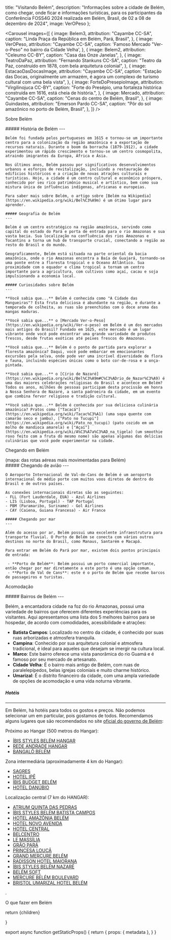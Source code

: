 

  title: "Visitando Belém",
  description: "Informações sobre a cidade de Belém, como chegar, onde ficar e informações turísticas, para os participantes da Conferência FOSS4G 2024 realizada em Belém, Brasil, de 02 a 08 de dezembro de 2024",
  image: VerOPeso
};

<Carousel
  images={[
    {
      image: Belem3,
      attribution: "Cayambe CC-SA",
      caption: "Linda Praça da República em Belém, Pará, Brasil",
    },
    {
      image: VerOPeso,
      attribution: "Cayambe CC-SA",
      caption: 'Famoso Mercado "Ver-o-Peso" no bairro da Cidade Velha',
    },
    {
      image: Belem2,
      attribution: "Celeumo CC-BY",
      caption: "Casa das Onze Janelas",
    },
    {
      image: TeatroDaPaz,
      attribution: "Fernando Stankuns CC-SA",
      caption:
        "Teatro da Paz, construído em 1878, com bela arquitetura colonial",
    },
    {
      image: EstacaoDasDocasImage,
      attribution: "Cayambe CC-SA",
      caption:
        "Estação das Docas, originalmente um armazém, é agora um complexo de turismo cultural com uma bela vista",
    },
    {
      image: ForteDoPresepioImage,
      attribution: "Virgilinojuca CC-BY",
      caption:
        "Forte do Presépio, uma fortaleza histórica construída em 1616, está cheia de história.",
    },
    {
      image: Mercado,
      attribution: "Cayambe CC-SA",
      caption: "Cenas do centro de Belém, Brasil",
    },
    {
      image: Guindastes,
      attribution: "Emerson Pardo CC-SA",
      caption: "Pôr do sol amazônico no porto de Belém, Brasil",
    },
  ]}
/>

<Heading bubble>Sobre Belém</Heading>

<div className="grid grid-cols-1 sm:grid-cols-2 gap-4">
  <div>
    ##### História de Belém
    ---

    Belém foi fundada pelos portugueses em 1615 e tornou-se um importante centro para a colonização da região amazônica e a exportação de recursos naturais. Durante o boom da borracha (1879-1912), a cidade experimentou um rápido crescimento e tornou-se um centro cosmopolita, atraindo imigrantes da Europa, África e Ásia.

    Nos últimos anos, Belém passou por significativos desenvolvimentos urbanos e esforços de revitalização, incluindo a restauração de edifícios históricos e a criação de novas atrações culturais e turísticas. Hoje, a cidade é um centro cultural e econômico próspero, conhecido por seu rico patrimônio musical e artístico, bem como sua mistura única de influências indígenas, africanas e europeias.

    Para saber mais sobre Belém, o artigo sobre [Belém na Wikipedia](https://en.wikipedia.org/wiki/Bel%C3%A9m) é um ótimo lugar para aprender.

    ##### Geografia de Belém
    ---

    Belém é um centro estratégico na região amazônica, servindo como capital do estado do Pará e porta de entrada para o rio Amazonas e sua vasta bacia. Sua localização na confluência dos rios Amazonas e Tocantins a torna um hub de transporte crucial, conectando a região ao resto do Brasil e do mundo.

    Geograficamente, Belém está situada na parte oriental da bacia amazônica, onde o rio Amazonas encontra a Baía de Guajará, tornando-se uma ponte entre a floresta tropical e o Oceano Atlântico. Sua proximidade com o equador e clima tropical a tornam um centro importante para a agricultura, com cultivos como açaí, cacau e soja impulsionando a economia local.
  </div>
  <div>
  
    ##### Curiosidades sobre Belém
    ---

    **Você sabia que...** Belém é conhecida como "A Cidade das Mangueiras"? Esta fruta deliciosa é abundante na região, e durante a temporada de colheita, as ruas são preenchidas com o doce aroma das mangas maduras.

    **Você sabia que...** o [Mercado Ver-o-Peso](https://en.wikipedia.org/wiki/Ver-o-peso) em Belém é um dos mercados mais antigos do Brasil? Fundado em 1625, este mercado é um lugar vibrante onde você pode encontrar uma grande variedade de produtos frescos, desde frutas exóticas até peixes frescos do Amazonas.

    **Você sabia que...** Belém é o ponto de partida para explorar a floresta amazônica? Daqui, você pode embarcar em emocionantes excursões pela selva, onde pode ver uma incrível diversidade de flora e fauna, incluindo espécies únicas como o boto cor-de-rosa e a onça-pintada.

    **Você sabia que...** o [Círio de Nazaré](https://en.wikipedia.org/wiki/Bel%C3%A9m#C%C3%ADrio_de_Nazar%C3%A9) é uma das maiores celebrações religiosas do Brasil e acontece em Belém? Todos os anos, milhões de pessoas participam desta procissão em honra a Nossa Senhora de Nazaré, a santa padroeira da cidade, em um evento que combina fervor religioso e tradição cultural.

    **Você sabia que...** Belém é conhecida por sua deliciosa culinária amazônica? Pratos como ["Tacacá"](https://en.wikipedia.org/wiki/Tacac%C3%A1) (uma sopa quente com camarão seco e jambu), ["Pato no Tucupi"](https://en.wikipedia.org/wiki/Pato_no_tucupi) (pato cozido em um molho de mandioca amarela) e ["Açaí"](https://en.wikipedia.org/wiki/A%C3%A7a%C3%AD_na_tigela) (um smoothie roxo feito com a fruta do mesmo nome) são apenas algumas das delícias culinárias que você pode experimentar na cidade.

  </div>

  
</div>

<Heading bubble>Chegando em Belém</Heading>

<div className="grid grid-cols-1 sm:grid-cols-2 gap-4">
  <div className="flex items-center justify-start flex-col">
   <GlobeMap />
   <div className="text-center italic text-sm">(mapa: das rotas aéreas mais movimentadas para Belém)</div>
  </div>
  <div>
    ##### Chegando de avião
    ---

    O Aeroporto Internacional de Val-de-Cans de Belém é um aeroporto internacional de médio porte com muitos voos diretos de dentro do Brasil e de outros países.

    As conexões internacionais diretas são as seguintes:
    - FLL (Fort Lauderdale, EUA) - Azul Airlines
    - LIS (Lisboa, Portugal) - TAP Portugal
    - PBM (Paramaribo, Suriname) - Gol Airlines
    - CAY (Caiena, Guiana Francesa) - Air France

    ##### Chegando por mar
    ---

    Além do acesso por ar, Belém possui uma excelente infraestrutura para transporte fluvial. O Porto de Belém se conecta com vários outros destinos no norte do Brasil, como Manaus, Santarém e Macapá.

    Para entrar em Belém do Pará por mar, existem dois pontos principais de entrada:

     - **Porto de Belém**: Belém possui um porto comercial importante, então chegar por mar diretamente a este porto é uma opção comum.
     - **Porto de Val de Cans**: este é o porto de Belém que recebe barcos de passageiros e turistas.

  </div>
</div>

<Heading bubble>Acomodação</Heading>

<div className="grid grid-cols-1 sm:grid-cols-2 gap-4">
  <div className="order-last 6xl:order-first">
   ##### Bairros de Belém
   ---

Belém, a encantadora cidade na foz do rio Amazonas, possui uma variedade de bairros que oferecem diferentes experiências para os visitantes. Aqui apresentamos uma lista dos 5 melhores bairros para se hospedar, de acordo com comodidades, acessibilidade e atrações:

- **Batista Campos**: Localizado no centro da cidade, é conhecido por suas ruas arborizadas e atmosfera tranquila.
- **Campina**: Conhecido por sua arquitetura colonial e atmosfera tradicional, é ideal para aqueles que desejam se imergir na cultura local.
- **Marco**: Este bairro oferece uma vista panorâmica do rio Guamá e é famoso por seu mercado de artesanato.
- **Cidade Velha**: É o bairro mais antigo de Belém, com ruas de paralelepípedos, belas igrejas coloniais e muito charme histórico.
- **Umarizal**: É o distrito financeiro da cidade, com uma ampla variedade de opções de acomodação e uma vida noturna vibrante.

##### Hotéis

---

Em Belém, há hotéis para todos os gostos e preços. Não podemos selecionar um em particular, pois gostamos de todos. Recomendamos alguns lugares que são recomendados no site [oficial do governo de Belém](https://360.belem.pa.gov.br/):

Próximo ao Hangar (500 metros do Hangar):
* [ÍBIS STYLES BELÉM HANGAR](https://all.accor.com/hotel/B9K6/index.pt-br.shtml)
* [REDE ANDRADE HANGAR](https://www.booking.com/hotel/br/hangar.es.html)
* [BANGALÔ BELÉM](https://bangalobelem.ueniweb.com/)

Zona intermediária (aproximadamente 4 km do Hangar):
* [SAGRES](https://www.hotelsagres.com/)
* [HOTEL IPÊ](https://www.booking.com/hotel/br/ipaa.es.html)
* [ÍBIS BUDGET BELÉM](https://www.tripadvisor.com.ar/Hotel_Review-g303404-d1234484-Reviews-Ibis_Budget_Belem-Belem_State_of_Para.html)
* [HOTEL DANÚBIO](https://www.booking.com/hotel/br/danubio.pt-br.html)

Localização central (7 km do HANGAR):
* [ATRIUM QUINTA DAS PEDRAS](https://quintadepedras.atriumhoteis.com.br/#)
* [ÍBIS STYLES BELÉM BATISTA CAMPOS](https://www.booking.com/hotel/br/soft-inn-batista-campos.es.html?aid=1288287&label=metagha-link-MRAR-hotel-844278_dev-desktop_los-1_bw-10_dow-Saturday_defdate-1_room-0_gstadt-2_rateid-0_aud-6635750807_gacid-21411130277_mcid-10_ppa-0_clrid-0_ad-1_gstkid-0_checkin-20240713_ppt-&sid=a223aaef1d9bcbc5a3b5e3bb71678705&all_sr_blocks=84427810_378741340_2_42_0;checkin=2024-07-13;checkout=2024-07-14;dest_id=-629039;dest_type=city;dist=0;group_adults=2;group_children=0;hapos=1;highlighted_blocks=84427810_378741340_2_42_0;hpos=1;matching_block_id=84427810_378741340_2_42_0;no_rooms=1;req_adults=2;req_children=0;room1=A%2CA;sb_price_type=total;sr_order=popularity;sr_pri_blocks=84427810_378741340_2_42_0__23000;srepoch=1720058400;srpvid=cde00e0d1db6007c;type=total;ucfs=1&)
* [HOTEL AMAZÔNIA BELÉM](https://www.tripadvisor.com.br/Hotel_Review-g303404-d20346767-Reviews-Hotel_Amazonia_Belem-Belem_State_of_Para.html)
* [HOTEL NOVO AVENIDA](https://www.instagram.com/hotelavenida_oficial?utm_source=ig_web_button_share_sheet&igsh=ZDNlZDc0MzIxNw%3D%3D)
* [HOTEL CENTRAL](https://www.instagram.com/hotelcentral_oficial?utm_source=ig_web_button_share_sheet&igsh=ZDNlZDc0MzIxNw%3D%3D)
* [BELCENTRO](https://www.instagram.com/hotelbelcentro_oficial?utm_source=ig_web_button_share_sheet&igsh=ZDNlZDc0MzIxNw%3D%3D)
* [LE MASSÍLIA](https://www.instagram.com/hotel.lemassilia?utm_source=ig_web_button_share_sheet&igsh=ZDNlZDc0MzIxNw%3D%3D)
* [GRÃO PARÁ](https://hotelgraopara.com.br/site/)
* [PRINCESA LOUÇÃ](https://hotelgraopara.com.br/site/)
* [GRAND MERCURE BELÉM](https://hotelgraopara.com.br/site/)
* [RADISSON HOTEL MAIORANA](https://www.letsatlantica.com.br/hotel/radisson-hotel-belem)
* [ÍBIS STYLES BELÉM NAZARÉ](https://www.booking.com/hotel/br/expresso-xxi-nazare.es-mx.html)
* [BELÉM SOFT](https://www.belemsofthotel.com.br/)
* [MERCURE BELÉM BOULEVARD](https://all.accor.com/hotel/B203/index.pt-br.shtml)
* [BRISTOL UMARIZAL HOTEL BELÉM](https://www.bristolhoteis.com.br/hotel-umarizal-belem/)

.

  </div>
  <div className="order-first 6xl:order-last">
<Carousel
  captions={true}
  images={[
    {
      image: PracaBatistaCampos,
      caption: "Linda Praça Batista Campos verde",
      attribution: "Luiz Pantoja CC-SA"
    },
    {
      image: CidadeVelha,
      caption: "Cidade Velha",
      attribution: "Lgjunior CC-SA"
    },
    {
      image: Architecture,
      caption: "Belíssima arquitetura colonial na Cidade Velha",
      attribution: "Celso Abreu CC-SA"
    },
    {
      image: PracaDoRelogio,
      caption: "Praça Siqueira Campos no bairro da Campina",
      attribution: "Cayambe CC-SA"
    },
    {
      image: AlmiranteBarroso,
      caption: "Avenida Almirante Barroso no bairro do Marco",
      attribution: "Roberto de vasconcel CC-SA"
    }
  ]}
/>
  </div>
</div>

<Heading bubble>O que fazer em Belém</Heading>

<div className="grid grid-cols-1 sm:grid-cols-2 gap-4">
  <div>
    <ForteDoPresepio />
  </div>

  <div>
    <EstacaoDasDocas />
  </div>

  <div>
    <MangalDasGarcas />
  </div>

  <div>
    <PalaceteBolonha />
  </div>

</div>

  return <MdxLayout metadata={metadata}>{children}</MdxLayout>

}

export async function getStaticProps() {
  return {
    props: {
      metadata
    },
  }
}
